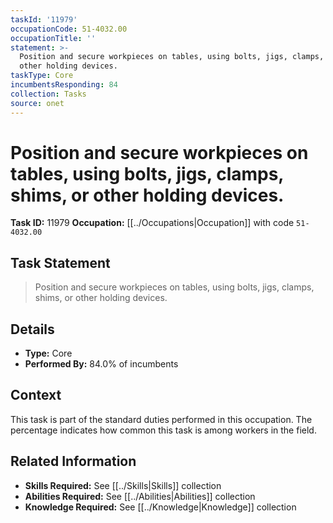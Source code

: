 ```yaml
---
taskId: '11979'
occupationCode: 51-4032.00
occupationTitle: ''
statement: >-
  Position and secure workpieces on tables, using bolts, jigs, clamps, shims, or
  other holding devices.
taskType: Core
incumbentsResponding: 84
collection: Tasks
source: onet
---
```

# Position and secure workpieces on tables, using bolts, jigs, clamps, shims, or other holding devices.

**Task ID:** 11979
**Occupation:** [[../Occupations|Occupation]] with code `51-4032.00`

## Task Statement

> Position and secure workpieces on tables, using bolts, jigs, clamps, shims, or other holding devices.

## Details

- **Type:** Core
- **Performed By:** 84.0% of incumbents

## Context

This task is part of the standard duties performed in this occupation. The percentage indicates how common this task is among workers in the field.

## Related Information

- **Skills Required:** See [[../Skills|Skills]] collection
- **Abilities Required:** See [[../Abilities|Abilities]] collection
- **Knowledge Required:** See [[../Knowledge|Knowledge]] collection
